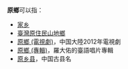 '''原鄉'''可以指：
* [[家乡|家乡]]
* [[山地鄉|臺灣原住民山地鄉]]
* [[原鄉_(電視劇)|原鄉 (電視劇)]]，中国大陸2012年電視劇
* [[原鄉_(專輯)|原鄉 (專輯)]]，羅大佑的臺語唱片專輯
* [[原乡县|原乡县]]，中国古县名

{{消歧義|Cat=二字消歧義}}